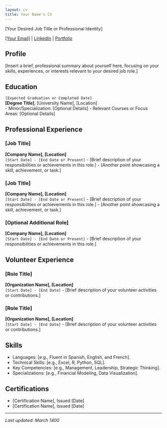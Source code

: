 ```yaml
---
layout: cv
title: Your Name's CV
---
```



[Your Desired Job Title or Professional Identity]  

<div id="webaddress">
<a href="mailto:[Your Email]">[Your Email]</a> |
<a href="[Your LinkedIn URL]">LinkedIn</a> |
<a href="[Your GitHub or Portfolio URL]">Portfolio</a>
</div>

## Profile

[Insert a brief, professional summary about yourself here, focusing on your skills, experiences, or interests relevant to your desired job role.]

## Education

`[Expected Graduation or Completed Date]`  
__[Degree Title]__, [University Name], [Location]  
- Minor/Specialization: [Optional Details]
- Relevant Courses or Focus Areas: [Optional Details]

## Professional Experience

### [Job Title]
__[Company Name], [Location]__  
`[Start Date] - [End Date or Present]`
- [Brief description of your responsibilities or achievements in this role.]
- [Another point showcasing a skill, achievement, or task.]

### [Job Title]
__[Company Name], [Location]__  
`[Start Date] - [End Date or Present]`
- [Brief description of your responsibilities or achievements in this role.]
- [Another point showcasing a skill, achievement, or task.]

### [Optional Additional Role]
__[Company Name], [Location]__  
`[Start Date] - [End Date or Present]`
- [Brief description of your responsibilities or achievements in this role.]

## Volunteer Experience

### [Role Title]
__[Organization Name], [Location]__  
`[Start Date] - [End Date]`
- [Brief description of your volunteer activities or contributions.]

### [Role Title]
__[Organization Name], [Location]__  
`[Start Date] - [End Date]`
- [Brief description of your volunteer activities or contributions.]

## Skills

- Languages: [e.g., Fluent in Spanish, English, and French].
- Technical Skills: [e.g., Excel, R, Python, SQL].
- Key Competencies: [e.g., Management, Leadership, Strategic Thinking].
- Specializations: [e.g., Financial Modeling, Data Visualization].

## Certifications

- [Certification Name], Issued [Date]
- [Certification Name], Issued [Date]

---

_Last updated: March 1400_